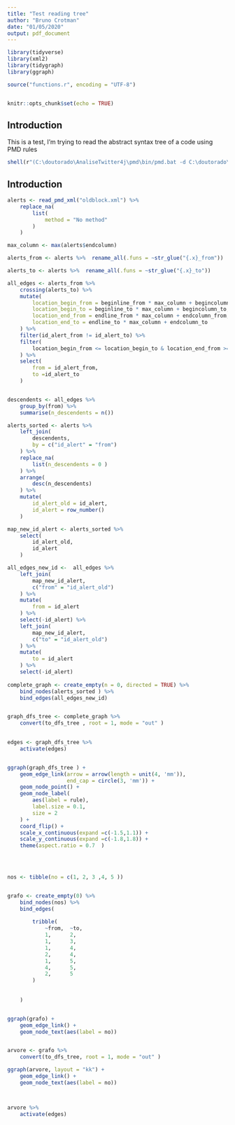 ```yaml
---
title: "Test reading tree"
author: "Bruno Crotman"
date: "01/05/2020"
output: pdf_document
---
```


```r

library(tidyverse)
library(xml2)
library(tidygraph)
library(ggraph)

source("functions.r", encoding = "UTF-8") 


knitr::opts_chunk$set(echo = TRUE)

```

## Introduction 

This is a test, I'm trying to read the abstract syntax tree of a code using PMD rules

```r

shell(r"(C:\doutorado\AnaliseTwitter4j\pmd\bin/pmd.bat -d C:\doutorado\AnaliseTwitter4j\match_algorithm_description\little-tree -f xml -R C:\doutorado\AnaliseTwitter4j\match_algorithm_description\blockrules\blockrules.xml -reportfile C:\doutorado\AnaliseTwitter4j\match_algorithm_description\oldblock.xml)")


```
    

## Introduction 



```r

alerts <- read_pmd_xml("oldblock.xml") %>% 
    replace_na(
        list(
            method = "No method"
        )
    )

max_column <- max(alerts$endcolumn)

alerts_from <- alerts %>%  rename_all(.funs = ~str_glue("{.x}_from"))

alerts_to <- alerts %>%  rename_all(.funs = ~str_glue("{.x}_to"))

all_edges <- alerts_from %>% 
    crossing(alerts_to) %>% 
    mutate(
        location_begin_from = beginline_from * max_column + begincolumn_from,
        location_begin_to = beginline_to * max_column + begincolumn_to,
        location_end_from = endline_from * max_column + endcolumn_from,
        location_end_to = endline_to * max_column + endcolumn_to
    ) %>% 
    filter(id_alert_from != id_alert_to) %>% 
    filter(
        location_begin_from <= location_begin_to & location_end_from >= location_end_to
    ) %>% 
    select(
        from = id_alert_from,
        to =id_alert_to
    ) 


descendents <- all_edges %>% 
    group_by(from) %>% 
    summarise(n_descendents = n()) 

alerts_sorted <- alerts %>% 
    left_join(
        descendents,
        by = c("id_alert" = "from")
    ) %>% 
    replace_na(
        list(n_descendents = 0 )
    ) %>% 
    arrange(
        desc(n_descendents)
    ) %>% 
    mutate(
        id_alert_old = id_alert,
        id_alert = row_number()
    ) 

map_new_id_alert <- alerts_sorted %>% 
    select(
        id_alert_old,
        id_alert
    )

all_edges_new_id <-  all_edges %>% 
    left_join(
        map_new_id_alert,
        c("from" = "id_alert_old")
    ) %>% 
    mutate(
        from = id_alert
    ) %>% 
    select(-id_alert) %>% 
    left_join(
        map_new_id_alert,
        c("to" = "id_alert_old")
    ) %>% 
    mutate(
        to = id_alert
    ) %>% 
    select(-id_alert) 
    
complete_graph <- create_empty(n = 0, directed = TRUE) %>% 
    bind_nodes(alerts_sorted ) %>% 
    bind_edges(all_edges_new_id) 


graph_dfs_tree <- complete_graph %>% 
    convert(to_dfs_tree , root = 1, mode = "out" )
    

edges <- graph_dfs_tree %>% 
    activate(edges)


ggraph(graph_dfs_tree ) +
    geom_edge_link(arrow = arrow(length = unit(4, 'mm')), 
                   end_cap = circle(3, 'mm')) +    
    geom_node_point() +
    geom_node_label(
        aes(label = rule),
        label.size = 0.1,
        size = 2
    ) +
    coord_flip() +
    scale_x_continuous(expand =c(-1.5,1.1)) +
    scale_y_continuous(expand =c(-1.8,1.8)) +
    theme(aspect.ratio = 0.7  )


    
```




```r

nos <- tibble(no = c(1, 2, 3 ,4, 5 ))


grafo <- create_empty(0) %>% 
    bind_nodes(nos) %>% 
    bind_edges(
        
        tribble(
            ~from,  ~to,
            1,      2,
            1,      3,
            1,      4,
            2,      4,
            1,      5,
            4,      5,
            2,      5
        )
        
        
    )


ggraph(grafo) +
    geom_edge_link() +
    geom_node_text(aes(label = no))


arvore <- grafo %>% 
    convert(to_dfs_tree, root = 1, mode = "out" )

ggraph(arvore, layout = "kk") +
    geom_edge_link() +
    geom_node_text(aes(label = no))



arvore %>% 
    activate(edges)


```








